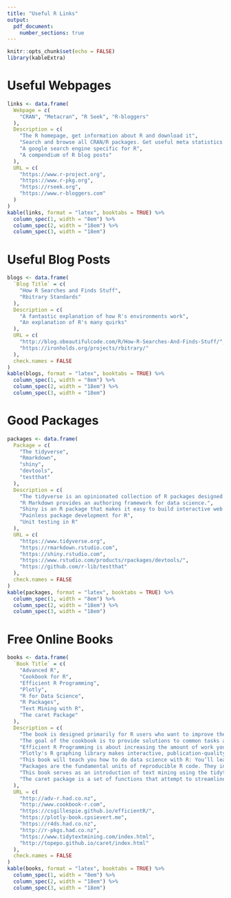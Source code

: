 ```yaml
---
title: "Useful R Links"
output: 
  pdf_document:
    number_sections: true
---
```


```r
knitr::opts_chunk$set(echo = FALSE)
library(kableExtra)
```

# Useful Webpages

```r
links <- data.frame(
  Webpage = c(
    "CRAN", "Metacran", "R Seek", "R-bloggers"
  ),
  Description = c(
    "The R homepage, get information about R and download it", 
    "Search and browse all CRAN/R packages. Get useful meta statistics about each package",
    "A google search engine specific for R",
    "A compendium of R blog posts"
  ),
  URL = c(
    "https://www.r-project.org",
    "https://www.r-pkg.org",
    "https://rseek.org",
    "https://www.r-bloggers.com"
  )
)
kable(links, format = "latex", booktabs = TRUE) %>%
  column_spec(1, width = "8em") %>% 
  column_spec(2, width = "18em") %>%
  column_spec(3, width = "18em")
```

# Useful Blog Posts

```r
blogs <- data.frame(
  `Blog Title` = c(
    "How R Searches and Finds Stuff",
    "Rbitrary Standards"
  ),
  Description = c(
    "A fantastic explanation of how R's environments work",
    "An explanation of R's many quirks"
  ),
  URL = c(
    "http://blog.obeautifulcode.com/R/How-R-Searches-And-Finds-Stuff/",
    "https://ironholds.org/projects/rbitrary/"
  ),
  check.names = FALSE
)
kable(blogs, format = "latex", booktabs = TRUE) %>%
  column_spec(1, width = "8em") %>% 
  column_spec(2, width = "18em") %>%
  column_spec(3, width = "18em")
```

# Good Packages

```r
packages <- data.frame(
  Package = c(
    "The tidyverse",
    "Rmarkdown",
    "shiny",
    "devtools",
    "testthat"
  ),
  Description = c(
    "The tidyverse is an opinionated collection of R packages designed for data science. All packages share an underlying design philosophy, grammar, and data structures.",
    "R Markdown provides an authoring framework for data science.",
    "Shiny is an R package that makes it easy to build interactive web apps straight from R.",
    "Painless package development for R",
    "Unit testing in R"
  ),
  URL = c(
    "https://www.tidyverse.org",
    "https://rmarkdown.rstudio.com",
    "https://shiny.rstudio.com",
    "https://www.rstudio.com/products/rpackages/devtools/",
    "https://github.com/r-lib/testthat"
  ),
  check.names = FALSE
)
kable(packages, format = "latex", booktabs = TRUE) %>%
  column_spec(1, width = "8em") %>% 
  column_spec(2, width = "18em") %>%
  column_spec(3, width = "18em")
```

# Free Online Books

```r
books <- data.frame(
  `Book Title` = c(
    "Advanced R",
    "Cookbook for R",
    "Efficient R Programming",
    "Plotly",
    "R for Data Science",
    "R Packages",
    "Text Mining with R",
    "The caret Package"
  ),
  Description = c(
    "The book is designed primarily for R users who want to improve their programming skills and understanding of the language. It should also be useful for programmers coming to R from other languages, as it explains some of R’s quirks and shows how some parts that seem horrible do have a positive side.",
    "The goal of the cookbook is to provide solutions to common tasks and problems in analyzing data.",
    "Efficient R Programming is about increasing the amount of work you can do with R in a given amount of time.",
    "Plotly's R graphing library makes interactive, publication-quality graphs online.",
    "This book will teach you how to do data science with R: You’ll learn how to get your data into R, get it into the most useful structure, transform it, visualise it and model it.",
    "Packages are the fundamental units of reproducible R code. They include reusable R functions, the documentation that describes how to use them, and sample data. In this book you’ll learn how to turn your code into packages that others can easily download and use.",
    "This book serves as an introduction of text mining using the tidytext package and other tidy tools in R.",
    "The caret package is a set of functions that attempt to streamline the process for creating predictive models."
  ),
  URL = c(
    "http://adv-r.had.co.nz",
    "http://www.cookbook-r.com",
    "https://csgillespie.github.io/efficientR/",
    "https://plotly-book.cpsievert.me",
    "https://r4ds.had.co.nz",
    "http://r-pkgs.had.co.nz",
    "https://www.tidytextmining.com/index.html",
    "http://topepo.github.io/caret/index.html"
  ),
  check.names = FALSE
)
kable(books, format = "latex", booktabs = TRUE) %>%
  column_spec(1, width = "8em") %>% 
  column_spec(2, width = "18em") %>%
  column_spec(3, width = "18em")
```
